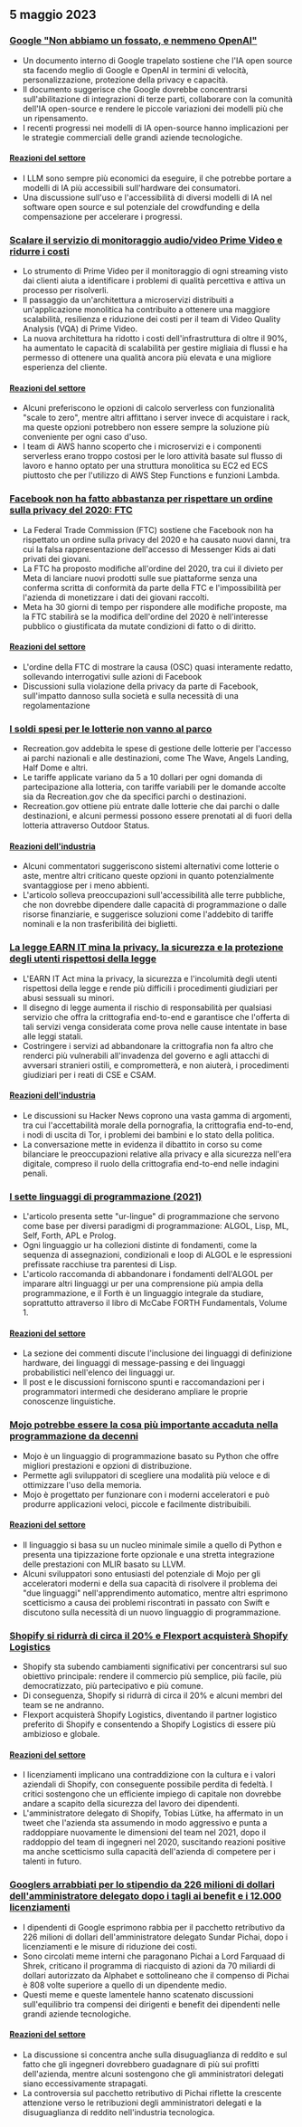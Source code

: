 

<CallToAction />

<Steps>

## 5 maggio 2023

### [Google "Non abbiamo un fossato, e nemmeno OpenAI"](https://www.semianalysis.com/p/google-we-have-no-moat-and-neither)

- Un documento interno di Google trapelato sostiene che l'IA open source sta facendo meglio di Google e OpenAI in termini di velocità, personalizzazione, protezione della privacy e capacità.
- Il documento suggerisce che Google dovrebbe concentrarsi sull'abilitazione di integrazioni di terze parti, collaborare con la comunità dell'IA open-source e rendere le piccole variazioni dei modelli più che un ripensamento.
- I recenti progressi nei modelli di IA open-source hanno implicazioni per le strategie commerciali delle grandi aziende tecnologiche.

#### [Reazioni del settore](http://news.ycombinator.com/item?id=35813322)

- I LLM sono sempre più economici da eseguire, il che potrebbe portare a modelli di IA più accessibili sull'hardware dei consumatori.
- Una discussione sull'uso e l'accessibilità di diversi modelli di IA nel software open source e sul potenziale del crowdfunding e della compensazione per accelerare i progressi.

### [Scalare il servizio di monitoraggio audio/video Prime Video e ridurre i costi](https://www.primevideotech.com/video-streaming/scaling-up-the-prime-video-audio-video-monitoring-service-and-reducing-costs-by-90)

- Lo strumento di Prime Video per il monitoraggio di ogni streaming visto dai clienti aiuta a identificare i problemi di qualità percettiva e attiva un processo per risolverli.
- Il passaggio da un'architettura a microservizi distribuiti a un'applicazione monolitica ha contribuito a ottenere una maggiore scalabilità, resilienza e riduzione dei costi per il team di Video Quality Analysis (VQA) di Prime Video.
- La nuova architettura ha ridotto i costi dell'infrastruttura di oltre il 90%, ha aumentato le capacità di scalabilità per gestire migliaia di flussi e ha permesso di ottenere una qualità ancora più elevata e una migliore esperienza del cliente.

#### [Reazioni del settore](http://news.ycombinator.com/item?id=35811741)

- Alcuni preferiscono le opzioni di calcolo serverless con funzionalità "scale to zero", mentre altri affittano i server invece di acquistare i rack, ma queste opzioni potrebbero non essere sempre la soluzione più conveniente per ogni caso d'uso.
- I team di AWS hanno scoperto che i microservizi e i componenti serverless erano troppo costosi per le loro attività basate sul flusso di lavoro e hanno optato per una struttura monolitica su EC2 ed ECS piuttosto che per l'utilizzo di AWS Step Functions e funzioni Lambda.

### [Facebook non ha fatto abbastanza per rispettare un ordine sulla privacy del 2020: FTC](https://arstechnica.com/tech-policy/2023/05/ftc-says-facebook-violated-privacy-order-proposes-ban-on-monetizing-youth-data/)

- La Federal Trade Commission (FTC) sostiene che Facebook non ha rispettato un ordine sulla privacy del 2020 e ha causato nuovi danni, tra cui la falsa rappresentazione dell'accesso di Messenger Kids ai dati privati dei giovani.
- La FTC ha proposto modifiche all'ordine del 2020, tra cui il divieto per Meta di lanciare nuovi prodotti sulle sue piattaforme senza una conferma scritta di conformità da parte della FTC e l'impossibilità per l'azienda di monetizzare i dati dei giovani raccolti.
- Meta ha 30 giorni di tempo per rispondere alle modifiche proposte, ma la FTC stabilirà se la modifica dell'ordine del 2020 è nell'interesse pubblico o giustificata da mutate condizioni di fatto o di diritto.

#### [Reazioni del settore](http://news.ycombinator.com/item?id=35814081)

- L'ordine della FTC di mostrare la causa (OSC) quasi interamente redatto, sollevando interrogativi sulle azioni di Facebook
- Discussioni sulla violazione della privacy da parte di Facebook, sull'impatto dannoso sulla società e sulla necessità di una regolamentazione

### [I soldi spesi per le lotterie non vanno al parco](https://outdoorstatus.com/articles/recreation-gov-lottery-fees/)

- Recreation.gov addebita le spese di gestione delle lotterie per l'accesso ai parchi nazionali e alle destinazioni, come The Wave, Angels Landing, Half Dome e altri.
- Le tariffe applicate variano da 5 a 10 dollari per ogni domanda di partecipazione alla lotteria, con tariffe variabili per le domande accolte sia da Recreation.gov che da specifici parchi o destinazioni.
- Recreation.gov ottiene più entrate dalle lotterie che dai parchi o dalle destinazioni, e alcuni permessi possono essere prenotati al di fuori della lotteria attraverso Outdoor Status.

#### [Reazioni dell'industria](http://news.ycombinator.com/item?id=35809570)

- Alcuni commentatori suggeriscono sistemi alternativi come lotterie o aste, mentre altri criticano queste opzioni in quanto potenzialmente svantaggiose per i meno abbienti.
- L'articolo solleva preoccupazioni sull'accessibilità alle terre pubbliche, che non dovrebbe dipendere dalle capacità di programmazione o dalle risorse finanziarie, e suggerisce soluzioni come l'addebito di tariffe nominali e la non trasferibilità dei biglietti.

### [La legge EARN IT mina la privacy, la sicurezza e la protezione degli utenti rispettosi della legge](https://techfreedom.org/earn-it-act-remains-a-threat-to-liberty-security-safety-of-children/)

- L'EARN IT Act mina la privacy, la sicurezza e l'incolumità degli utenti rispettosi della legge e rende più difficili i procedimenti giudiziari per abusi sessuali su minori.
- Il disegno di legge aumenta il rischio di responsabilità per qualsiasi servizio che offra la crittografia end-to-end e garantisce che l'offerta di tali servizi venga considerata come prova nelle cause intentate in base alle leggi statali.
- Costringere i servizi ad abbandonare la crittografia non fa altro che renderci più vulnerabili all'invadenza del governo e agli attacchi di avversari stranieri ostili, e comprometterà, e non aiuterà, i procedimenti giudiziari per i reati di CSE e CSAM.

#### [Reazioni dell'industria](http://news.ycombinator.com/item?id=35814113)

- Le discussioni su Hacker News coprono una vasta gamma di argomenti, tra cui l'accettabilità morale della pornografia, la crittografia end-to-end, i nodi di uscita di Tor, i problemi dei bambini e lo stato della politica.
- La conversazione mette in evidenza il dibattito in corso su come bilanciare le preoccupazioni relative alla privacy e alla sicurezza nell'era digitale, compreso il ruolo della crittografia end-to-end nelle indagini penali.

### [I sette linguaggi di programmazione (2021)](https://madhadron.com/programming/seven_ur_languages.html)

- L'articolo presenta sette "ur-lingue" di programmazione che servono come base per diversi paradigmi di programmazione: ALGOL, Lisp, ML, Self, Forth, APL e Prolog.
- Ogni linguaggio ur ha collezioni distinte di fondamenti, come la sequenza di assegnazioni, condizionali e loop di ALGOL e le espressioni prefissate racchiuse tra parentesi di Lisp.
- L'articolo raccomanda di abbandonare i fondamenti dell'ALGOL per imparare altri linguaggi ur per una comprensione più ampia della programmazione, e il Forth è un linguaggio integrale da studiare, soprattutto attraverso il libro di McCabe FORTH Fundamentals, Volume 1.

#### [Reazioni del settore](http://news.ycombinator.com/item?id=35813496)

- La sezione dei commenti discute l'inclusione dei linguaggi di definizione hardware, dei linguaggi di message-passing e dei linguaggi probabilistici nell'elenco dei linguaggi ur.
- Il post e le discussioni forniscono spunti e raccomandazioni per i programmatori intermedi che desiderano ampliare le proprie conoscenze linguistiche.

### [Mojo potrebbe essere la cosa più importante accaduta nella programmazione da decenni](https://www.fast.ai/posts/2023-05-03-mojo-launch.html)

- Mojo è un linguaggio di programmazione basato su Python che offre migliori prestazioni e opzioni di distribuzione.
- Permette agli sviluppatori di scegliere una modalità più veloce e di ottimizzare l'uso della memoria.
- Mojo è progettato per funzionare con i moderni acceleratori e può produrre applicazioni veloci, piccole e facilmente distribuibili.

#### [Reazioni del settore](http://news.ycombinator.com/item?id=35809658)

- Il linguaggio si basa su un nucleo minimale simile a quello di Python e presenta una tipizzazione forte opzionale e una stretta integrazione delle prestazioni con MLIR basato su LLVM.
- Alcuni sviluppatori sono entusiasti del potenziale di Mojo per gli acceleratori moderni e della sua capacità di risolvere il problema dei "due linguaggi" nell'apprendimento automatico, mentre altri esprimono scetticismo a causa dei problemi riscontrati in passato con Swift e discutono sulla necessità di un nuovo linguaggio di programmazione.

### [Shopify si ridurrà di circa il 20% e Flexport acquisterà Shopify Logistics](https://news.shopify.com/important-team-and-business-changes)

- Shopify sta subendo cambiamenti significativi per concentrarsi sul suo obiettivo principale: rendere il commercio più semplice, più facile, più democratizzato, più partecipativo e più comune.
- Di conseguenza, Shopify si ridurrà di circa il 20% e alcuni membri del team se ne andranno.
- Flexport acquisterà Shopify Logistics, diventando il partner logistico preferito di Shopify e consentendo a Shopify Logistics di essere più ambizioso e globale.

#### [Reazioni del settore](http://news.ycombinator.com/item?id=35813763)

- I licenziamenti implicano una contraddizione con la cultura e i valori aziendali di Shopify, con conseguente possibile perdita di fedeltà. I critici sostengono che un efficiente impiego di capitale non dovrebbe andare a scapito della sicurezza del lavoro dei dipendenti.
- L'amministratore delegato di Shopify, Tobias Lütke, ha affermato in un tweet che l'azienda sta assumendo in modo aggressivo e punta a raddoppiare nuovamente le dimensioni del team nel 2021, dopo il raddoppio del team di ingegneri nel 2020, suscitando reazioni positive ma anche scetticismo sulla capacità dell'azienda di competere per i talenti in futuro.

### [Googlers arrabbiati per lo stipendio da 226 milioni di dollari dell'amministratore delegato dopo i tagli ai benefit e i 12.000 licenziamenti](https://arstechnica.com/tech-policy/2023/05/googlers-angry-about-ceos-226m-pay-after-cuts-in-perks-and-12000-layoffs/)

- I dipendenti di Google esprimono rabbia per il pacchetto retributivo da 226 milioni di dollari dell'amministratore delegato Sundar Pichai, dopo i licenziamenti e le misure di riduzione dei costi.
- Sono circolati meme interni che paragonano Pichai a Lord Farquaad di Shrek, criticano il programma di riacquisto di azioni da 70 miliardi di dollari autorizzato da Alphabet e sottolineano che il compenso di Pichai è 808 volte superiore a quello di un dipendente medio.
- Questi meme e queste lamentele hanno scatenato discussioni sull'equilibrio tra compensi dei dirigenti e benefit dei dipendenti nelle grandi aziende tecnologiche.

#### [Reazioni del settore](http://news.ycombinator.com/item?id=35821927)

- La discussione si concentra anche sulla disuguaglianza di reddito e sul fatto che gli ingegneri dovrebbero guadagnare di più sui profitti dell'azienda, mentre alcuni sostengono che gli amministratori delegati siano eccessivamente strapagati.
- La controversia sul pacchetto retributivo di Pichai riflette la crescente attenzione verso le retribuzioni degli amministratori delegati e la disuguaglianza di reddito nell'industria tecnologica.

</Steps>
